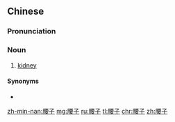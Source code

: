 ==Chinese==
{{zh-forms}}

===Pronunciation===
{{zh-pron
|m=yāozi
|c=jiu1 zi2
|mn=io-chí
|cat=n
}}

===Noun===
{{zh-noun}}

# [[kidney]]

====Synonyms====
* {{zh-l|腎}}

[[zh-min-nan:腰子]]
[[mg:腰子]]
[[ru:腰子]]
[[tl:腰子]]
[[chr:腰子]]
[[zh:腰子]]